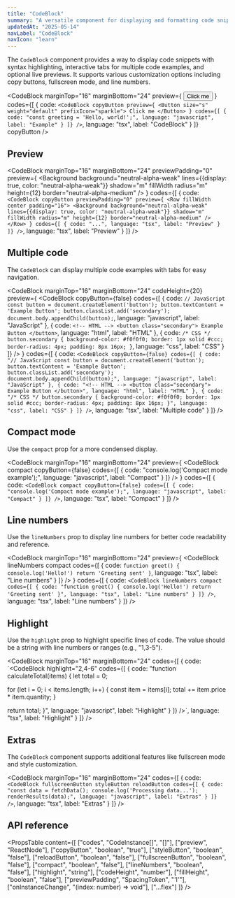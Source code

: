 ```yaml
---
title: "CodeBlock"
summary: "A versatile component for displaying and formatting code snippets with syntax highlighting, copy functionality, and interactive previews."
updatedAt: "2025-05-14"
navLabel: "CodeBlock"
navIcon: "learn"
---
```


The `CodeBlock` component provides a way to display code snippets with syntax highlighting, interactive tabs for multiple code examples, and optional live previews. It supports various customization options including copy buttons, fullscreen mode, and line numbers.

<CodeBlock
  marginTop="16"
  marginBottom="24"
  preview={
    <Button size="s" weight="default" prefixIcon="sparkle">Click me</Button>
  }
  codes={[
    {
      code:
`<CodeBlock
    copyButton
    preview={
      <Button size="s" weight="default" prefixIcon="sparkle">
        Click me
      </Button>
    }
    codes={[
      {
        code: "const greeting = 'Hello, world!';",
        language: "javascript",
        label: "Example"
      }
    ]}
/>`,
      language: "tsx",
      label: "CodeBlock"
    }
  ]}
  copyButton
/>

## Preview

<CodeBlock
  marginTop="16"
  marginBottom="24"
	previewPadding="0"
  preview={
    <Row fillWidth center padding="16">
      <Background
        background="neutral-alpha-weak"
        lines={{display: true, color: "neutral-alpha-weak"}}
        shadow="m"
        fillWidth
        radius="m"
        height={12}
        border="neutral-alpha-medium"
      />
    </Row>
  }
	codes={[
		{
			code:
`<CodeBlock
		copyButton
		previewPadding="0"
		preview={
			<Row fillWidth center padding="16">
				<Background
					background="neutral-alpha-weak"
					lines={{display: true, color: "neutral-alpha-weak"}}
					shadow="m"
					fillWidth
					radius="m"
					height={12}
					border="neutral-alpha-medium"
				/>
			</Row>
		}
		codes={[
			{
				code: "...",
				language: "tsx",
				label: "Preview"
			}
		]}
/>`,
			language: "tsx",
			label: "Preview"
		}
	]}
/>

## Multiple code

The `CodeBlock` can display multiple code examples with tabs for easy navigation.

<CodeBlock
  marginTop="16"
  marginBottom="24"
  codeHeight={20}
  preview={
    <CodeBlock
        copyButton={false}
      codes={[
        {
          code:
`// JavaScript
const button = document.createElement('button');
button.textContent = 'Example Button';
button.classList.add('secondary');
document.body.appendChild(button);`,
          language: "javascript",
          label: "JavaScript"
        },
        {
          code:
`<!-- HTML -->
<button class="secondary">
    Example Button
</button>`,
          language: "html",
          label: "HTML"
        },
        {
          code:
`/* CSS */
button.secondary {
    background-color: #f0f0f0;
    border: 1px solid #ccc;
    border-radius: 4px;
    padding: 8px 16px;
}`,
          language: "css",
          label: "CSS"
        }
      ]}
    />
  }
  codes={[
    {
      code:
`<CodeBlock
    copyButton={false}
    codes={[
      {
        code:
"// JavaScript
const button = document.createElement('button');
button.textContent = 'Example Button';
button.classList.add('secondary');
document.body.appendChild(button);",
        language: "javascript",
        label: "JavaScript"
      },
      {
        code:
"<!-- HTML -->
<button class="secondary">
    Example Button
</button>",
        language: "html",
        label: "HTML"
    },
    {
        code:
"/* CSS */
button.secondary {
    background-color: #f0f0f0;
    border: 1px solid #ccc;
    border-radius: 4px;
    padding: 8px 16px;
}",
        language: "css",
        label: "CSS"
      }
    ]}
/>`,
      language: "tsx",
      label: "Multiple code"
    }
  ]}
/>

## Compact mode

Use the `compact` prop for a more condensed display.

<CodeBlock
  marginTop="16"
  marginBottom="24"
  preview={
    <CodeBlock
			compact
			copyButton={false}
			codes={[
				{
					code: "console.log('Compact mode example');",
					language: "javascript",
					label: "Compact"
				}
			]}
    />
  }
  codes={[
    {
      code:
`<CodeBlock
		compact
		copyButton={false}
		codes={[
			{
				code: "console.log('Compact mode example');",
				language: "javascript",
				label: "Compact"
			}
		]}
/>`,
      language: "tsx",
      label: "Compact"
    }
  ]}
/>

## Line numbers

Use the `lineNumbers` prop to display line numbers for better code readability and reference.

<CodeBlock
  marginTop="16"
  marginBottom="24"
  preview={
    <CodeBlock
        lineNumbers
				compact
        codes={[
          {
            code:
`function greet() {
		console.log('Hello!')
		return 'Greeting sent'
}`,
            language: "tsx",
            label: "Line numbers"
          }
        ]}
    />
  }
  codes={[
    {
      code:
`<CodeBlock
		lineNumbers
		compact
		codes={[
    {
      code:
"function greet() {
		console.log('Hello!')
		return 'Greeting sent'
}",
      language: "tsx",
      label: "Line numbers"
    }
  ]}
/>`,
      language: "tsx",
      label: "Line numbers"
    }
  ]}
/>

## Highlight

Use the `highlight` prop to highlight specific lines of code. The value should be a string with line numbers or ranges (e.g., "1,3-5").

<CodeBlock
  marginTop="16"
  marginBottom="24"
  codes={[
    {
      code:
`<CodeBlock
		highlight="2,4-6"
		codes={[
			{
				code:
"function calculateTotal(items) {
let total = 0;
	
for (let i = 0; i < items.length; i++) {
		const item = items[i];
		total += item.price * item.quantity;
}
	
return total;
}",
				language: "javascript",
				label: "Highlight"
			}
		]}
/>`,
      language: "tsx",
      label: "Highlight"
    }
  ]}
/>

## Extras

The `CodeBlock` component supports additional features like fullscreen mode and style customization.

<CodeBlock
  marginTop="16"
  marginBottom="24"
  codes={[
    {
      code:
`<CodeBlock
		fullscreenButton
		styleButton
		reloadButton
		codes={[
			{
				code:
"const data = fetchData();
console.log('Processing data...');
renderResults(data);",
				language: "javascript",
				label: "Extras"
			}
		]}
/>`,
      language: "tsx",
      label: "Extras"
    }
  ]}
/>

## API reference

<PropsTable
  content={[
    ["codes", "CodeInstance[]", "[]"],
    ["preview", "ReactNode"],
    ["copyButton", "boolean", "true"],
    ["styleButton", "boolean", "false"],
    ["reloadButton", "boolean", "false"],
    ["fullscreenButton", "boolean", "false"],
    ["compact", "boolean", "false"],
    ["lineNumbers", "boolean", "false"],
    ["highlight", "string"],
    ["codeHeight", "number"],
    ["fillHeight", "boolean", "false"],
    ["previewPadding", "SpacingToken", "'l'"],
    ["onInstanceChange", "(index: number) => void"],
    ["...flex"]
  ]}
/>

